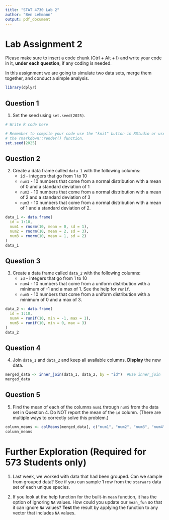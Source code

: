 ---
title: "STAT 4730 Lab 2"
author: "Ben Lehmann"
output: pdf_document
---

# Lab Assignment 2

Please make sure to insert a code chunk (Ctrl + Alt + I) and write your code in it, **under each question**, if any coding is needed. 

In this assignment we are going to simulate two data sets, merge them together, and conduct a simple analysis.


```{r load libraries}

library(dplyr)

```


## Question 1

1. Set the seed using `set.seed(2025)`.

```{r}

# Write R code here

# Remember to compile your code use the "knit" button in RStudio or use
# the rmarkdown::render() function.
set.seed(2025)

```

## Question 2

2. Create a data frame called `data_1` with the following columns:
   * `id` - integers that go from 1 to 10
   * `num1` - 10 numbers that come from a normal distribution with a mean of 0
     and a standard deviation of 1
   * `num2` - 10 numbers that come from a normal distribution with a mean of 2
     and a standard deviation of 3
   * `num3` - 10 numbers that come from a normal distribution with a mean of 1
     and a standard deviation of 2.

```{r}
data_1 <- data.frame(
  id = 1:10,
  num1 = rnorm(10, mean = 0, sd = 1),
  num2 = rnorm(10, mean = 2, sd = 3),
  num3 = rnorm(10, mean = 1, sd = 2)
)
data_1
```



## Question 3

3. Create a data frame called `data_2` with the following columns:
   * `id` - integers that go from 1 to 10
   * `num4` - 10 numbers that come from a uniform distribution with a minimum
     of -1 and a max of 1. See the help for `runif`.
   * `num5` - 10 numbers that come from a uniform distribution with a minimum
     of 0 and a max of 3.
     

```{r}
data_2 <- data.frame(
  id = 1:10,
  num4 = runif(10, min = -1, max = 1),
  num5 = runif(10, min = 0, max = 3)
)
data_2
```


## Question 4

4. Join `data_1` and `data_2` and keep all available columns. **Display** the new data.

```{r}
merged_data <- inner_join(data_1, data_2, by = "id")  #Use inner_join
merged_data
```



## Question 5

5. Find the mean of each of the columns `num1` through `num5` from the data set
   in Question 4. Do NOT report the mean of the `id` column. (There are multiple
   ways to correctly solve this problem.)
   
```{r}
column_means <- colMeans(merged_data[, c("num1", "num2", "num3", "num4", "num5")])
column_means
```


# Further Exploration (Required for 573 Students only)

1. Last week, we worked with data that had been grouped. Can we sample from 
   grouped data? See if you can sample 1 row from the `starwars` data 
   set of each unique species.


2. If you look at the help function for the built-in `mean` function, it has the
   option of ignoring `NA` values. How could you update our `mean_fun` so that
   it can ignore `NA` values? **Test** the result by applying the function to any vector that includes `NA` values.

  